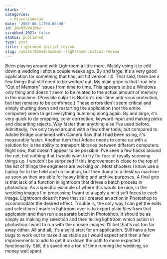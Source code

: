 ```yaml
---
blurb: ''
categories:
  - Miscellaneous
date: '2007-06-11T00:00:00'
id: 20eM2VBW1MAv
scrubbed_2021: false
status: published
type: post
title: Lightroom initial review
slug: /posts/20em2vbw1mav--lightroom-initial-review
---
```


Been playing around with Lightroom a little more. Mainly using it
to edit down a wedding I shot a couple weeks ago. By and large,
it's a very good application for something that has just hit
version 1.0. That said, there are a few things that still need to
be worked out. My main gripe is that I run into "Out of Memory"
issues from time to time. This appears to be a Windows only thing
and doesn't seem to be related to the actual amount of memory in
the machine. (Possible culprit is Norton's real-time anti-virus
protection, but that remains to be confirmed.) These errors don't
seem critical and simply shutting down and restarting the
application (not the entire computer) seem to get everything
humming along again. By and large, it's very quick to do cropping,
color correction, keyword input and making picks and discarding
rejects. Way faster than anything else I've used before.
Admittedly, I've only toyed around with a few other tools, but
compared to Adobe Bridge combined with Camera Raw that I had been
using, it's measurably faster. Another item that Adobe needs to
come up with a solution for is the ability to transport libraries
between different computers. Right now, that doesn't appear to be
possible. I've seen a few hacks around the net, but nothing that I
would want to try for fear of royally screwing things up. I
wouldn't be surprised if this improvement is close to the top of
the list of things the engineers are working on. Most shooters I
know use a laptop for in the field and on location, but then dump
to a desktop machine as soon as they are able for heavy lifting and
archive purposes. A final grip is that lack of a function in
lightroom that drives a batch process in photoshop. As a specific
example of where this would be nice, in the wedding images I'm
processing I want to a apply a mild soft focus to each image.
Lightroom doesn't have that so I created an action in Photoshop to
accommodate the desired effect. Trouble is, the only way I can get
the edits and selections I made in lightroom over is to export
plain files from that applcatoin and then run a separate batch in
Photoshop. It should be as simply as making my selection and then
telling lightroom which action in photoshop I want to run with the
chosen images. I'll bet that's not too far away either. All and
all, it's a solid start for an application. Still have a few bugs
to work out to make it as stable as I would expect and then a few
improvements to add to get it on down the path to more expected
functionality. Still, it's saved me a ton of time running the
wedding, so money well spent.
